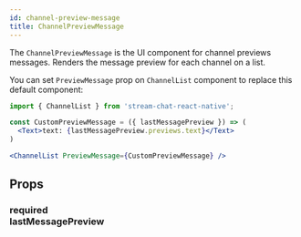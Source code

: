 ```yaml
---
id: channel-preview-message
title: ChannelPreviewMessage
---
```



The `ChannelPreviewMessage` is the UI component for channel previews messages. Renders the message preview for each channel on a list.

You can set `PreviewMessage` prop on `ChannelList` component to replace this default component:

```jsx
import { ChannelList } from 'stream-chat-react-native';

const CustomPreviewMessage = ({ lastMessagePreview }) => (
  <Text>text: {lastMessagePreview.previews.text}</Text>
)

<ChannelList PreviewMessage={CustomPreviewMessage} />
```

## Props

### <div class="label required">required</div> **lastMessagePreview**

<LastMessagePreview/>